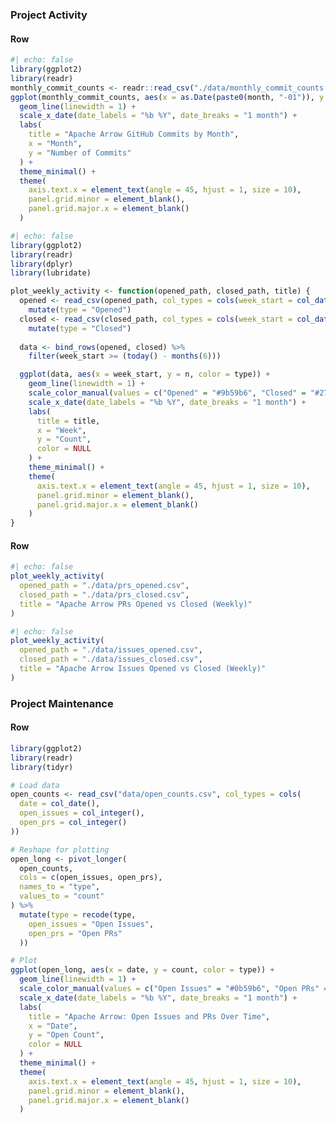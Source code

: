 ### Project Activity

#### Row 

```r
#| echo: false
library(ggplot2)
library(readr)
monthly_commit_counts <- readr::read_csv("./data/monthly_commit_counts.csv")
ggplot(monthly_commit_counts, aes(x = as.Date(paste0(month, "-01")), y = commit_count)) +
  geom_line(linewidth = 1) +
  scale_x_date(date_labels = "%b %Y", date_breaks = "1 month") +
  labs(
    title = "Apache Arrow GitHub Commits by Month",
    x = "Month",
    y = "Number of Commits"
  ) +
  theme_minimal() +
  theme(
    axis.text.x = element_text(angle = 45, hjust = 1, size = 10),
    panel.grid.minor = element_blank(),
    panel.grid.major.x = element_blank()
  ) 

```

```r
#| echo: false
library(ggplot2)
library(readr)
library(dplyr)
library(lubridate)

plot_weekly_activity <- function(opened_path, closed_path, title) {
  opened <- read_csv(opened_path, col_types = cols(week_start = col_date(), n = col_integer())) %>%
    mutate(type = "Opened")
  closed <- read_csv(closed_path, col_types = cols(week_start = col_date(), n = col_integer())) %>%
    mutate(type = "Closed")
  
  data <- bind_rows(opened, closed) %>%
    filter(week_start >= (today() - months(6)))

  ggplot(data, aes(x = week_start, y = n, color = type)) +
    geom_line(linewidth = 1) +
    scale_color_manual(values = c("Opened" = "#9b59b6", "Closed" = "#27ae60")) +
    scale_x_date(date_labels = "%b %Y", date_breaks = "1 month") +
    labs(
      title = title,
      x = "Week",
      y = "Count",
      color = NULL
    ) +
    theme_minimal() +
    theme(
      axis.text.x = element_text(angle = 45, hjust = 1, size = 10),
      panel.grid.minor = element_blank(),
      panel.grid.major.x = element_blank()
    )
}
```
#### Row 
```r
#| echo: false
plot_weekly_activity(
  opened_path = "./data/prs_opened.csv",
  closed_path = "./data/prs_closed.csv",
  title = "Apache Arrow PRs Opened vs Closed (Weekly)"
)
```
```r
#| echo: false
plot_weekly_activity(
  opened_path = "./data/issues_opened.csv",
  closed_path = "./data/issues_closed.csv",
  title = "Apache Arrow Issues Opened vs Closed (Weekly)"
)
```
### Project Maintenance

#### Row 
```r
library(ggplot2)
library(readr)
library(tidyr)

# Load data
open_counts <- read_csv("data/open_counts.csv", col_types = cols(
  date = col_date(),
  open_issues = col_integer(),
  open_prs = col_integer()
))

# Reshape for plotting
open_long <- pivot_longer(
  open_counts,
  cols = c(open_issues, open_prs),
  names_to = "type",
  values_to = "count"
) %>%
  mutate(type = recode(type,
    open_issues = "Open Issues",
    open_prs = "Open PRs"
  ))

# Plot
ggplot(open_long, aes(x = date, y = count, color = type)) +
  geom_line(linewidth = 1) +
  scale_color_manual(values = c("Open Issues" = "#0b59b6", "Open PRs" = "#005000")) +
  scale_x_date(date_labels = "%b %Y", date_breaks = "1 month") +
  labs(
    title = "Apache Arrow: Open Issues and PRs Over Time",
    x = "Date",
    y = "Open Count",
    color = NULL
  ) +
  theme_minimal() +
  theme(
    axis.text.x = element_text(angle = 45, hjust = 1, size = 10),
    panel.grid.minor = element_blank(),
    panel.grid.major.x = element_blank()
  )

```